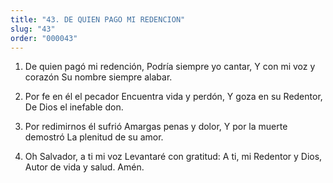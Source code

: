 ```yaml
---
title: "43. DE QUIEN PAGO MI REDENCION"
slug: "43"
order: "000043"
---
```


1.	De quien pagó mi redención, Podría siempre yo cantar,
Y con mi voz y corazón
Su nombre siempre alabar.

2.	Por fe en él el pecador Encuentra vida y perdón, Y goza en su Redentor, De Dios el inefable don.

3.	Por redimirnos él sufrió Amargas penas y dolor,
Y por la muerte demostró La plenitud de su amor.

4.	Oh Salvador, a ti mi voz Levantaré con gratitud:
A ti, mi Redentor y Dios, Autor de vida y salud. Amén.
